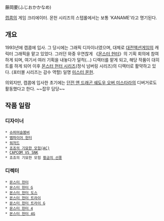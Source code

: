 藤岡要(ふじおかかなめ)

[[캡콤]]의 게임 크리에이터. 몬헌 시리즈의 스텝롤에서는 보통 'KANAME'라고 명기된다.

== 개요 ==
1993년에 캡콤에 입사. 그 당시에는 그래픽 디자이너였으며, 대체로 [[대전액션게임]]의 캐릭터 그래픽을 맡고 있었다. 그러던 와중 우연찮게 《[[몬스터 헌터]]》의 기획 회의에 참여하게 되며, 여기서 여러 기획을 내놓다가 덜컥(…) 디렉터를 맡게 되고, 해당 작품이 대히트를 하게 되어 이후 [[몬스터 헌터 시리즈]](정식 넘버링 시리즈)의 디렉터로 활약하고 있다. (포터블 시리즈는 감수 역할) 일명 [[코지마 타케오|미스터 몬헌]].

의외지만, 캡콤에 입사한 초기에는 [[던전 앤 드래곤 쉐도우 오버 미스타라]]의 디버거로도 활동했다고 한다. ~~잡무 담당~~

== 작품 일람 ==
=== 디자이너 ===
 * [[슈퍼머슬봄버]]
 * [[뱀파이어 시리즈|뱀파이어 헌터]]
 * [[워저드]]
 * [[미래를 위한 유산|죠죠의 기묘한 모험(AC)]]
 * [[CAPCOM VS SNK]]
 * 죠죠의 기묘한 모험 [[황금의 선풍]]

=== 디렉터 ===
 * [[몬스터 헌터]]
 * [[몬스터 헌터 G]]
 * [[몬스터 헌터 도스]]
 * [[몬스터 헌터 트라이]]
 * [[몬스터 헌터 트라이 G]]
 * [[몬스터 헌터 4]]
 * [[몬스터 헌터 4G]]
